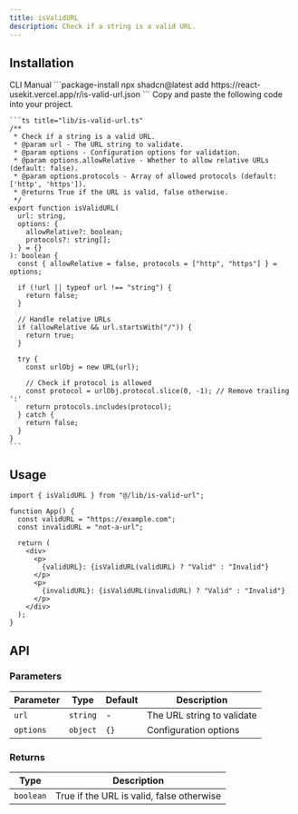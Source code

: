 ```yaml
---
title: isValidURL
description: Check if a string is a valid URL.
---
```


## Installation

<CodeTabs>
  <TabsList>
    <TabsTrigger value="cli">CLI</TabsTrigger>
    <TabsTrigger value="manual">Manual</TabsTrigger>
  </TabsList>
  
  <TabsContent value="cli">
    ```package-install
    npx shadcn@latest add https://react-usekit.vercel.app/r/is-valid-url.json
    ```
  </TabsContent>
  
  <TabsContent value="manual">
    Copy and paste the following code into your project.

    ```ts title="lib/is-valid-url.ts"
    /**
     * Check if a string is a valid URL.
     * @param url - The URL string to validate.
     * @param options - Configuration options for validation.
     * @param options.allowRelative - Whether to allow relative URLs (default: false).
     * @param options.protocols - Array of allowed protocols (default: ['http', 'https']).
     * @returns True if the URL is valid, false otherwise.
     */
    export function isValidURL(
      url: string,
      options: {
        allowRelative?: boolean;
        protocols?: string[];
      } = {}
    ): boolean {
      const { allowRelative = false, protocols = ["http", "https"] } = options;

      if (!url || typeof url !== "string") {
        return false;
      }

      // Handle relative URLs
      if (allowRelative && url.startsWith("/")) {
        return true;
      }

      try {
        const urlObj = new URL(url);

        // Check if protocol is allowed
        const protocol = urlObj.protocol.slice(0, -1); // Remove trailing ':'
        return protocols.includes(protocol);
      } catch {
        return false;
      }
    }
    ```

  </TabsContent>
</CodeTabs>

## Usage

```tsx
import { isValidURL } from "@/lib/is-valid-url";

function App() {
  const validURL = "https://example.com";
  const invalidURL = "not-a-url";

  return (
    <div>
      <p>
        {validURL}: {isValidURL(validURL) ? "Valid" : "Invalid"}
      </p>
      <p>
        {invalidURL}: {isValidURL(invalidURL) ? "Valid" : "Invalid"}
      </p>
    </div>
  );
}
```

## API

### Parameters

| Parameter | Type     | Default | Description                |
| --------- | -------- | ------- | -------------------------- |
| `url`     | `string` | -       | The URL string to validate |
| `options` | `object` | `{}`    | Configuration options      |

### Returns

| Type      | Description                               |
| --------- | ----------------------------------------- |
| `boolean` | True if the URL is valid, false otherwise |
